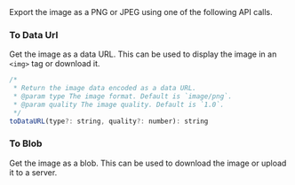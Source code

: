 
<Meta title="Export" name="Export" />

<Title>Export Image</Title>
<Subtitle>Export the image as a PNG or JPEG using one of the following API calls.</Subtitle>

### To Data Url
Get the image as a data URL. This can be used to display the image in an `<img>` tag or download it.
```javascript
/*
 * Return the image data encoded as a data URL.
 * @param type The image format. Default is `image/png`.
 * @param quality The image quality. Default is `1.0`.
 */
toDataURL(type?: string, quality?: number): string
```

<Canvas of={ExportStories.ExportUrl} />

### To Blob
Get the image as a blob. This can be used to download the image or upload it to a server.
```javascript
/**
 * Return the image data as a Blob.
 * @param type The image format. Default is `image/png`.
 * @param quality The image quality. Default is `1.0`.
 */
toBlob(type?: string, quality?: number): Promise<Blob>
```
<Canvas of={ExportStories.ExportBlob} />